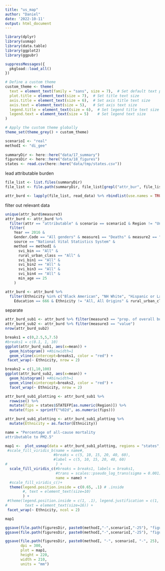 ```yaml
---
title: "us_map"
author: "Daniel"
date: '2022-10-11'
output: html_document
---
```

```r
library(dplyr)
library(usmap)
library(data.table)
library(ggplot2)
library(ggpubr)

suppressMessages({
  pkgload::load_all()
})

```

```r
# Define a custom theme
custom_theme <- theme(
  text = element_text(family = "sans", size = 7),  # Set default text properties
  plot.title = element_text(size = 7),  # Set title text size
  axis.title = element_text(size = 6),  # Set axis title text size
  axis.text = element_text(size = 5),   # Set axis text size
  legend.title = element_text(size = 6),  # Set legend title text size
  legend.text = element_text(size = 5)    # Set legend text size
)

# Apply the custom theme globally
theme_set(theme_grey() + custom_theme)
```

```r
scenarioI <- "real"
methodI <- "di_gee"
  
summaryDir <- here::here("data/17_summary") 
figuresDir <- here::here("data/18_figures") 
states <- read.csv(here::here("data/tmp/states.csv"))

```

lead attributable burden
```r
file_list <- list.files(summaryDir)
file_list <- file.path(summaryDir, file_list[grepl("attr_bur", file_list)])

attr_burd <- lapply(file_list, read_data) %>% rbindlist(use.names = TRUE, fill = TRUE)
```

filter out relevant data
```r
unique(attr_burd$measure3)
attr_burd <- attr_burd %>% 
  filter(attr == "attributable" & scenario == scenarioI & Region != "United States") %>%
  filter(
    Year == 2016 &
    Gender.Code == "All genders" & measure1 == "Deaths" & measure2 == "age-adjusted rate per 100,000" &
    source == "National Vital Statistics System" & 
    method == methodI &
      svi_bin == "All" &
      rural_urban_class == "All" &
      svi_bin1 == "All" &
      svi_bin2 == "All" &
      svi_bin3 == "All" &
      svi_bin4 == "All" & 
      min_age == 25
    ) 

attr_burd <- attr_burd %>%
  filter(Ethnicity %in% c("Black American", "NH White", "Hispanic or Latino White", "American Indian or Alaska Native", "Asian or Pacific Islander") &
    Education == 666 & Ethnicity != "All, All Origins" & rural_urban_class == "All" )

```

separate 
```r
attr_burd_sub1 <- attr_burd %>% filter(measure3 == "prop. of overall burden")
attr_burd_sub2 <- attr_burd %>% filter(measure3 == "value") 
nrow(attr_burd_sub2)
```

```r
breaks1 = c(0,2.5,5,7.5)
#breaks1 = c(0.1, 1, 10)
ggplot(attr_burd_sub1, aes(x=mean)) + 
  geom_histogram() +#binwidth=1
  geom_vline(xintercept=breaks1, color = "red") +
 facet_wrap(~ Ethnicity, nrow = 2)
```

```r
breaks2 = c(1,10,100)
ggplot(attr_burd_sub2, aes(x=mean)) + 
  geom_histogram() +#binwidth=1
  geom_vline(xintercept=breaks2, color = "red") +
  facet_wrap(~ Ethnicity, nrow = 2)
```
```r
attr_burd_sub1_plotting <- attr_burd_sub1 %>%
  rowwise() %>%
  mutate(fips = states$STATEFP[as.numeric(Region)]) %>%
  mutate(fips = sprintf("%02d", as.numeric(fips)))

attr_burd_sub1_plotting <- attr_burd_sub1_plotting %>%
  mutate(Ethnicity = as.factor(Ethnicity))
```

```r
name = "Percentage of all-cause mortality
attributable to PM2.5"
```


```r

map1 <-  plot_usmap(data = attr_burd_sub1_plotting, regions = "states", values = "mean", color = "white") +
 #scale_fill_viridis_b(name = name#, 
                      #breaks = c(5, 10, 15, 20, 40, 60), 
                      #label = c(5, 10, 15, 20, 40, 60)
#                      ) +
  scale_fill_viridis_c(#breaks = breaks1, labels = breaks1,
                       #trans = scales::pseudo_log_trans(sigma = 0.001),
                       name = name) +
  #scale_fill_viridis_c()+
  theme(legend.position.inside = c(0.65, .1) # .inside
        #, text = element_text(size=10)
        ) +
 #theme(legend.position.inside = c(1, .1), legend.justification = c(1, 0),
#        text = element_text(size=16)) +
 facet_wrap(~ Ethnicity, ncol = 2)                                                        # Change font size

map1
```

```r
ggsave(file.path(figuresDir, paste0(methodI,"-",scenarioI,"-25"), "figure4.png"), dpi = 300, map1, height = 12, width = 8)
ggsave(file.path(figuresDir, paste0(methodI,"-",scenarioI,"-25"), "figure4.pdf"), dpi = 300, map1, height = 12, width = 8)

ggsave(file.path(figuresDir, paste0(methodI, "-", scenarioI, "-", 25), "figure4.eps"), #eps
       dpi = 300,
       plot = map1,
       height = 220,
       width = 210,
       units = "mm")
```
